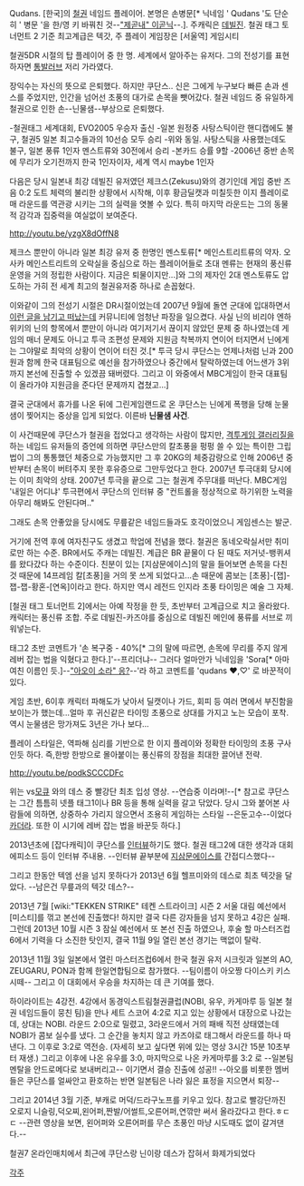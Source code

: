 Qudans. [한국]의 [[철권]] 네임드 플레이어. 본명은 손병문[* 닉네임 ' Qudans '도 단순히 ' 병문 '을 한/영 키 바꿔친 것--[["제곧내" 이곧닉]]--.]. 주캐릭은 [[데빌진]]. 철권 태그 토너먼트 2 기준 최고계급은 텍갓, 주 플레이 게임장은 [서울역] 게임시티

철권5DR 시절의 탑 플레이어 중 한 명. 세계에서 알아주는 유저다. 그의 전성기를 표현하자면 [[통발러브]] 저리 가라였다.

장익수는 자신의 뜻으로 은퇴했다. 하지만 쿠단스.. 신은 그에게 누구보다 빠른 손과 센스를 주었지만, 인간을 넘어선 초풍의 대가로 손목을 뺏어갔다. 철권 네임드 중 유일하게 철권으로 인한 손--닌물샘--부상으로 은퇴했다.

-철권태그 세계대회, EVO2005 우승자 출신
-일본 원정중 사탕스틱이란 핸디캡에도 불구, 철권5 일본 최고수들과의 10선승 모두 승리
-위와 동일. 사탕스틱을 사용했는데도 불구, 일본 풍류 1인자 멘스트류와 30전에서 승리 
-본카드 승률 9할
-2006년 중반 손목에 무리가 오기전까지 한국 1인자이자, 세계 역시 maybe 1인자


다음은 당시 일본내 최강 데빌진 유저였던 제크스(Zekusu)와의 경기인데 게임 중반 즈음 0:2 도트 체력의 불리한 상황에서 시작해, 이후 황금딜캣과 미칠듯한 이지 플레이로 매 라운드를 역관광 시키는 그의 실력을 엿볼 수 있다. 특히 마지막 라운드는 그의 동물적 감각과 집중력을 여실없이 보여준다.

http://youtu.be/yzgX8dOffN8

제크스 뿐만이 아니라 일본 최강 유저 중 한명인 멘스토류[* 메인스트리트류의 약자. 오사카 메인스트리트의 오락실을 중심으로 하는 플레이어들로 초대 멘류는 현재의 풍신류 운영을 거의 정립한 사람이다. 지금은 퇴물이지만...]와 그의 제자인 2대 멘스토류도 압도하는 가히 전 세계 최고의 철권유저중 하나로 손꼽혔다. 

이와같이 그의 전성기 시절은 DR시절이었는데 2007년 9월에 돌연 군대에 입대하면서 [http://tekkencentral.gameshot.net/bbs/zboard.php?id=free&page=1&sn1=&divpage=47&sn=off&ss=on&sc=on&select_arrange=hit&desc=desc&no=58466 이런 글을 남기고 떠났는데] 커뮤니티에 엄청난 파장을 일으켰다. 사실 닌의 비리야 엔하위키의 닌의 항목에서 뿐만이 아니라 여기저기서 끊이지 않았던 문제 중 하나였는데 게임의 매너 문제도 아니고 투극 조편성 문제와 지원금 착복까지 연이어 터지면서 닌에게는 그야말로 최악의 상황이 연이어 터진 것.[* 투극 당시 쿠단스는 언제나처럼 닌과 200원과 함께 한국 대표팀으로 예선을 참가하였으나 중간에서 탈락하였는데 어느샌가 3위까지 본선에 진출할 수 있겠끔 돼버렸다. 그리고 이 와중에서 MBC게임이 한국 대표팀이 올라가야 지원금을 준다던 문제까지 겹쳤고...]

결국 군대에서 휴가를 나온 뒤에 그린게임랜드로 온 쿠단스는 닌에게 폭행을 당해 눈물샘이 찢어지는 중상을 입게 되었다. 이른바 '''닌물샘 사건'''.

이 사건때문에 쿠단스가 철권을 접었다고 생각하는 사람이 많지만, [[격투게임 갤러리]]질을 하는 네임드 유저들의 증언에 의하면 쿠단스만의 칼초풍을 펑펑 쓸 수 있는 특이한 그립법이 그의 통통했던 체중으로 가능했지만 그 후 20KG의 체중감량으로 인해 2006년 중반부터 손목이 버텨주지 못한 후유증으로 그만두었다고 한다. 2007년 투극대회 당시에는 이미 최악의 상태. 2007년 투극을 끝으로 그는 철권계 주무대를 떠난다. MBC게임 '내일은 어디냐' 투극편에서 쿠단스의 인터뷰 중 "컨트롤을 정상적으로 하기위한 노력을 아무리 해봐도 안된다며.." 

그래도 손목 안좋았을 당시에도 무릎같은 네임드들과도 호각이었으니 게임센스는 발군.

거기에 전역 후에 여자친구도 생겼고 학업에 전념을 했다. 철권은 동네오락실서만 취미로만 하는 수준. BR에서도 주캐는 데빌진. 계급은 BR 끝물이 다 된 때도 저거넛-뱅퀴셔를 왔다갔다 하는 수준이다. 친분이 있는 [지삼문에이스]의 말을 들어보면 손목을 다친 것 때문에 14프레임 칼[초풍]을 거의 못 쓰게 되었다고...손 때문에 콤보는 [초풍]-[잽]-잽-잽-황혼-[연옥]이라고 한다. 하지만 역시 레전드 인지라 초풍 타이밍은 예술 그 자체.

[철권 태그 토너먼트 2]에서는 아예 작정을 한 듯, 초반부터 고계급으로 치고 올라왔다. 캐릭터는 풍신류 조합. 주로 데빌진-카즈야를 중심으로 데빌진 메인에 풍류를 서브로 끼워넣는다. 

태그2 초반 코멘트가 '손 복구중 - 40%[* 그의 말에 따르면, 손목에 무리를 주지 않게 레버 잡는 법을 익혔다고 한다.]'--프리더냐--
그러다 얼마안가 닉네임을 'Sora[* 아마 여친 이름인 듯.]--[["아오이 소라" 응?]]--'라 하고 코멘트를 'qudans ♥,♡' 로 바꾼적이 있다. 

게임 초반, 6이후 캐릭터 파해도가 낮아서 딜캣이나 가드, 회피 등 여러 면에서 부진함을 보이는가 했는데...얼마 후 귀신같은 타이밍 초풍으로 상대를 가지고 노는 모습이 포착. 역시 눈물샘은 망가져도 3년은 가나 보다...

플레이 스타일은, 역파해 심리를 기반으로 한 이지 플레이와 정확한 타이밍의 초풍 구사인듯 하다.
즉,한방 한방으로 몰아붙이는 풍신류의 장점을 최대한 끌어낸 전략.

http://youtu.be/podkSCCCDFc

위는 vs[[모큐]] 와의 데스 중 빨강단 최초 입성 영상. --연습중 이라며!--[* 참고로 쿠단스는 그간 틈틈히 넷플 태그1이나 BR 등을 통해 실력을 갈고 닦았다. 당시 그와 붙어본 사람들에 의하면, 상중하수 가리지 않으면서 조용히 게임하는 스타일 --은둔고수--이었다 [[카더라]]. 또한 이 시기에 레버 잡는 법을 바꾼듯 하다.]

2013년초에 [잡다캐릭]이 쿠단스를 [http://tkjdcr.blogspot.kr/2013/01/blog-post_14.html 인터뷰]하기도 했다. 철권 태그2에 대한 생각과 대회 에피소드 등이 인터뷰 주내용. --인터뷰 끝부분에 [[지삼문에이스]]를 간접디스했다--

그리고 한동안 텍엠 선을 넘지 못하다가 2013년 6월 헬프미와의 데스로 최초 텍갓을 달았다. --남은건 무릎과의 텍갓 데스?--

2013년 7월 [wiki:"TEKKEN STRIKE" 테켄 스트라이크] 시즌 2 서울 대림 예선에서 [미스티]를 꺾고 본선에 진출했다! 하지만 결국 다른 강자들을 넘지 못하고 4강은 실패. 그런데 2013년 10월 시즌 3 잠실 예선에서 또 본선 진출 하였으나, 후술 할 마스터즈컵6에서 기력을 다 소진한 탓인지, 결국 11월 9일 열린 본선 경기는 맥없이 탈락.

2013년 11월 3일 일본에서 열린 마스터즈컵6에서 한국 철권 유저 시크릿과 일본의 AO, ZEUGARU, PON과 함께 한일연합팀으로 참가했다. --팀이름이 아오짱 다이스키 키스시떼-- 그리고 이 대회에서 우승을 차지하는 데 큰 기여를 했다.

{{{#!html
 <iframe width="560" height="315" src="//www.youtube.com/embed/PoHKnP4ngOg" frameborder="0" allowfullscreen></iframe>
}}}

하이라이트는 4강전. 4강에서 동경익스트림철권클럽(NOBI, 유우, 카게마루 등 일본 철권 네임드들이 뭉친 팀)을 만나 세트 스코어 4:2로 지고 있는 상황에서 대장으로 나갔는데, 상대는 NOBI. 라운드 2:0으로 밀렸고, 3라운드에서 거의 패배 직전 상태였는데 NOBI가 콤보 실수를 냈다. 그 순간을 놓치지 않고 카즈야로 태그해서 라운드를 하나 따낸다. 그 이후로 3:2로 역전승. (자세히 보고 싶다면 위에 있는 영상 3시간 15분 10초부터 재생.) 그리고 이후에 나온 유우를 3:0, 마지막으로 나온 카게마루를 3:2 로 --일본팀 멘탈을 안드로메다로 보내버리고-- 이기면서 결승 진출에 성공!! --아오를 비롯한 멤버들은 쿠단스를 얼싸안고 환호하는 반면 일본팀은 나라 잃은 표정을 지으면서 퇴장-- 

그리고 2014년 3월 기준, 부캐로 머덕/드라구노프를 키우고 있다. 참고로 빨강단까진 오로지 니슬링,덕오찌,왼어퍼,짠발/어썰트,오른어퍼,연깎만 써서 올라갔다고 한다.ㅎㄷㄷ --관련 영상을 보면, 왼어퍼와 오른어퍼를 무슨 초풍인 마냥 시도때도 없이 갈겨댄다.--  

철권7 온라인매치에서 최근에 쿠단스랑 닌이랑 데스가 잡혀서 화제가되었다

[[각주]]
